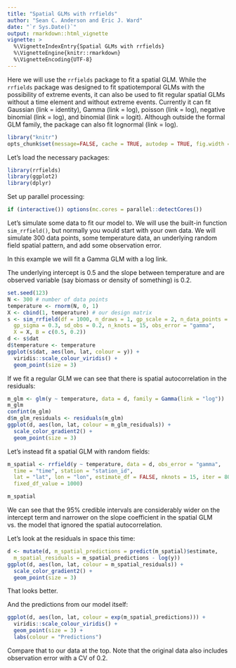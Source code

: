 ```yaml
---
title: "Spatial GLMs with rrfields"
author: "Sean C. Anderson and Eric J. Ward"
date: "`r Sys.Date()`"
output: rmarkdown::html_vignette
vignette: >
  %\VignetteIndexEntry{Spatial GLMs with rrfields}
  %\VignetteEngine{knitr::rmarkdown}
  %\VignetteEncoding{UTF-8}
---
```


Here we will use the `rrfields` package to fit a spatial GLM. While the `rrfields` package was designed to fit spatiotemporal GLMs with the possibility of extreme events, it can also be used to fit regular spatial GLMs without a time element and without extreme events. Currently it can fit Gaussian (link = identity), Gamma (link = log), poisson (link = log), negative binomial (link = log), and binomial (link = logit). Although outside the formal GLM family, the package can also fit lognormal (link = log).

```r
library("knitr")
opts_chunk$set(message=FALSE, cache = TRUE, autodep = TRUE, fig.width = 5)
```

Let's load the necessary packages: 

```r
library(rrfields)
library(ggplot2)
library(dplyr)
```

Set up parallel processing:

```r
if (interactive()) options(mc.cores = parallel::detectCores())
```

Let's simulate some data to fit our model to. We will use the built-in function `sim_rrfield()`, but normally you would start with your own data. We will simulate 300 data points, some temperature data, an underlying random field spatial pattern, and add some observation error. 

In this example we will fit a Gamma GLM with a log link.

The underlying intercept is 0.5 and the slope between temperature and are observed variable (say biomass or density of something) is 0.2.

```r
set.seed(123)
N <- 300 # number of data points
temperature <- rnorm(N, 0, 1)
X <- cbind(1, temperature) # our design matrix
s <- sim_rrfield(df = 1000, n_draws = 1, gp_scale = 2, n_data_points = N,
  gp_sigma = 0.3, sd_obs = 0.2, n_knots = 15, obs_error = "gamma",
  X = X, B = c(0.5, 0.2))
d <- s$dat
d$temperature <- temperature
ggplot(s$dat, aes(lon, lat, colour = y)) + 
  viridis::scale_colour_viridis() +
  geom_point(size = 3)
```

If we fit a regular GLM we can see that there is spatial autocorrelation in the residuals:

```r
m_glm <- glm(y ~ temperature, data = d, family = Gamma(link = "log"))
m_glm
confint(m_glm)
d$m_glm_residuals <- residuals(m_glm)
ggplot(d, aes(lon, lat, colour = m_glm_residuals)) + 
  scale_color_gradient2() +
  geom_point(size = 3)
```

Let's instead fit a spatial GLM with random fields:

```r
m_spatial <- rrfield(y ~ temperature, data = d, obs_error = "gamma", 
  time = "time", station = "station_id",
  lat = "lat", lon = "lon", estimate_df = FALSE, nknots = 15, iter = 800, 
  fixed_df_value = 1000)
```

```r
m_spatial
```

We can see that the 95% credible intervals are considerably wider on the intercept term and narrower on the slope coefficient in the spatial GLM vs. the model that ignored the spatial autocorrelation.

Let's look at the residuals in space this time:

```r
d <- mutate(d, m_spatial_predictions = predict(m_spatial)$estimate,
  m_spatial_residuals = m_spatial_predictions - log(y))
ggplot(d, aes(lon, lat, colour = m_spatial_residuals)) + 
  scale_color_gradient2() +
  geom_point(size = 3)
```

That looks better. 

And the predictions from our model itself:

```r
ggplot(d, aes(lon, lat, colour = exp(m_spatial_predictions))) + 
  viridis::scale_colour_viridis() +
  geom_point(size = 3) +
  labs(colour = "Predictions")
```

Compare that to our data at the top. Note that the original data also includes observation error with a CV of 0.2.
